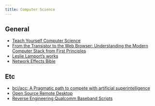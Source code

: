 ```yaml
---
title: Computer Science
---
```


## General

- [Teach Yourself Computer Science](https://teachyourselfcs.com/)
- [From the Transistor to the Web Browser: Understanding the Modern Computer Stack from First Principles](https://github.com/geohot/fromthetransistor)
- [Leslie Lamport's works](https://lamport.azurewebsites.net/pubs/pubs.html?from=https://research.microsoft.com/users/lamport/pubs/pubs.html&type=path)
- [Network Effects Bible](https://www.nfx.com/post/network-effects-bible)

## Etc

- [bci/acc: A Pragmatic path to compete with artificial superintelligence](https://medium.com/@trentmc0/bci-acc-a-path-to-balance-ai-superintelligence-80bb6f32e39c)
- [Open Source Remote Desktop](https://twitter.com/rustdesk)
- [Reverse Engineering Qualcomm Baseband Scripts](https://github.com/mzakocs/qualcomm_baseband_scripts)
